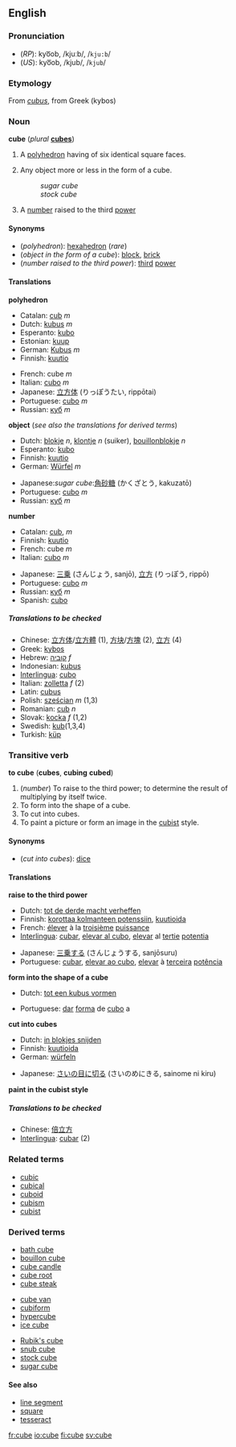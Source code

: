 ==English==
===Pronunciation===
*(''RP''): kyo͞ob, /kjuːb/, /<tt>kju:b</tt>/
*(''US''): kyo͞ob, /kjub/, /<tt>kjub</tt>/

===Etymology===
From {{L.}} ''[[cubus]]'', from Greek [[]]<!--provide the Greek form here--> (kybos)

===Noun===
'''cube''' (''plural'' '''[[cubes]]''')

#{{geometry}} A [[polyhedron]] having of six identical square faces.
#Any object more or less in the form of a cube.
#:''sugar cube''
#:''stock cube''
#{{arithmetic}} A [[number]] raised to the third [[power]]
<!--#(''electronic gaming'') [[Nintendo GameCube]].-->

====Synonyms====
*(''polyhedron''): [[hexahedron]] (''rare'')
*(''object in the form of a cube''): [[block]], [[brick]]
*(''number raised to the third power''): [[third]] [[power]]

====Translations====

'''polyhedron'''
{{top}}
<!--left column-->
*Catalan: [[cub]] ''m''
*Dutch: [[kubus]] ''m''
*Esperanto: [[kubo]]
*Estonian: [[kuup]]
*German: [[Kubus]] ''m''
*Finnish: [[kuutio]]
{{mid}}
<!--right column-->
*French: cube ''m''
*Italian: [[cubo]] ''m''
*Japanese: [[立方体]] (りっぽうたい, rippōtai)
*Portuguese: [[cubo]] ''m''
*Russian: [[куб]] ''m''
{{bottom}}

'''object''' (''see also the translations for derived terms'')
{{top}}
<!--left column-->
*Dutch: [[blokje]] ''n'', [[klontje]] ''n'' (suiker), [[bouillon]][[blokje]] ''n''
*Esperanto: [[kubo]]
*Finnish: [[kuutio]]
*German: [[Würfel]] ''m''
{{mid}}
<!--right column-->
*Japanese:''sugar cube'':[[角]][[砂糖]] (かくざとう, kakuzatō)
*Portuguese: [[cubo]] ''m''
*Russian: [[куб]] ''m''
{{bottom}}

'''number'''
{{top}}
<!--left column-->
*Catalan: [[cub]], ''m''
*Finnish: [[kuutio]]
*French: cube ''m''
*Italian: [[cubo]] ''m''
{{mid}}
<!--right column-->
*Japanese: [[三乗]] (さんじょう, sanjō), [[立方]] (りっぽう, rippō)
*Portuguese: [[cubo]] ''m''
*Russian: [[куб]] ''m''
*Spanish: [[cubo]] 
{{bottom}}

=====Translations to be checked=====
<!--Remove this section once all of the translations below have been moved into the tables above.-->
{{checktrans}}
*Chinese: [[立方体]]/[[立方體]] (1), [[方块]]/[[方塊]] (2), [[立方]] (4)
*Greek: [[kybos]]
*Hebrew: [[קוביה]] ''f''
*Indonesian: [[kubus]]
*[[Interlingua]]: [[cubo]]
*Italian: [[zolletta]] ''f'' (2)
*Latin: [[cubus]]
*Polish: [[sześcian]] ''m'' (1,3)
*Romanian: [[cub]] ''n''
*Slovak: [[kocka]] ''f'' (1,2)
*Swedish: [[kub]](1,3,4)
*Turkish: [[küp]]

===Transitive verb===
'''to cube''' ('''cubes''', '''cubing''' '''cubed''')

#(''number'') To raise to the third power; to determine the result of multiplying by itself twice.
#To form into the shape of a cube.<!--disputed-->
#To cut into cubes.
#To paint a picture or form an image in the [[cubist]] style.<!--disputed-->
<!--Proper noun?: #(''electronic game'') To port to or [[enhance-remake]] for Nintendo GameCube.-->

====Synonyms====
*(''cut into cubes''): [[dice]]

====Translations====

'''raise to the third power'''
{{top}}
<!--left column-->
*Dutch: [[tot de derde macht verheffen]]
*Finnish: [[korottaa kolmanteen potenssiin]], [[kuutioida]]
*French: [[élever]] à la [[troisième]] [[puissance]]
*[[Interlingua]]: [[cubar]], [[elevar al cubo]], [[elevar]] al [[tertie]] [[potentia]]
{{mid}}
<!--right column-->
*Japanese: [[三乗]]する (さんじょうする, sanjōsuru)
*Portuguese: [[cubar]], [[elevar ao cubo]], [[elevar]] à [[terceira]] [[potência]]
{{bottom}}

'''form into the shape of a cube'''
{{top}}
<!--left column-->
*Dutch: [[tot een kubus vormen]]
{{mid}}
<!--right column-->
*Portuguese: [[dar#Portuguese|dar]] [[forma#Portuguese|forma]] de [[cubo#Portuguese|cubo]] a
{{bottom}}

'''cut into cubes'''
{{top}}
<!--left column-->
*Dutch: [[in blokjes snijden]]
*Finnish: [[kuutioida]]
*German: [[würfeln]]
{{mid}}
<!--right column-->
*Japanese: [[さいの目に切る]] (さいのめにきる, sainome ni kiru)
{{bottom}}

'''paint in the cubist style'''
{{top}}
<!--left column-->
{{mid}}
<!--right column-->
{{bottom}}

=====Translations to be checked=====
<!--Remove this section once all of the translations below have been moved into the tables above.-->
{{checktrans}}

*Chinese: [[倍立方]]
*[[Interlingua]]: [[cubar]] (2)

===Related terms===
*[[cubic]]<!--adjective and noun-->
*[[cubical]]<!--adjective-->
*[[cuboid]]
*[[cubism]]
*[[cubist]]

===Derived terms===
{{3column-top}}
*[[bath cube]]
*[[bouillon cube]]
*[[cube candle]]
*[[cube root]]
*[[cube steak]]
{{3column-mid}}
*[[cube van]]
*[[cubiform]]
*[[hypercube]]
*[[ice cube]]
{{3column-mid}}
*[[Rubik's cube]]
*[[snub cube]]
*[[stock cube]]
*[[sugar cube]]
{{3column-end}}

====See also====
*[[line segment]]
*[[square]]
*[[tesseract]]

[[fr:cube]]
[[io:cube]]
[[fi:cube]]
[[sv:cube]]